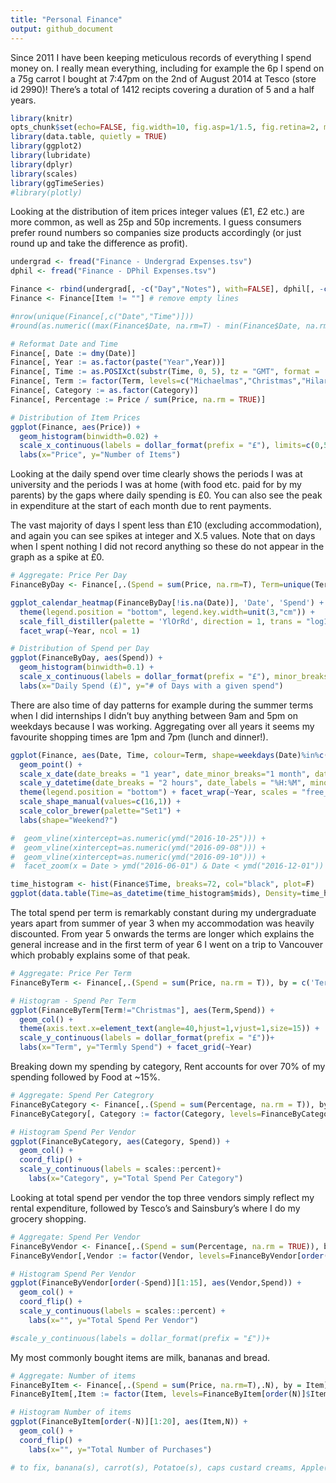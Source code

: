 ```yaml
---
title: "Personal Finance"
output: github_document
---
```


Since 2011 I have been keeping meticulous records of everything I spend money on. I really mean everything, including for example the 6p I spend on a 75g carrot I bought at 7:47pm on the 2nd of August 2014 at Tesco (store id 2990)! There's a total of 1412 recipts covering a duration of 5 and a half years.

```r
library(knitr)
opts_chunk$set(echo=FALSE, fig.width=10, fig.asp=1/1.5, fig.retina=2, message=FALSE, warning=FALSE)
library(data.table, quietly = TRUE)
library(ggplot2)
library(lubridate)
library(dplyr)
library(scales)
library(ggTimeSeries) 
#library(plotly)
```

Looking at the distribution of item prices integer values (£1, £2 etc.) are more common, as well as 25p and 50p increments. I guess consumers prefer round numbers so companies size products accordingly (or just round up and take the difference as profit).

```r
undergrad <- fread("Finance - Undergrad Expenses.tsv")
dphil <- fread("Finance - DPhil Expenses.tsv")

Finance <- rbind(undergrad[, -c("Day","Notes"), with=FALSE], dphil[, -c("Totals:","V13"), with=FALSE])
Finance <- Finance[Item != ""] # remove empty lines

#nrow(unique(Finance[,c("Date","Time")]))
#round(as.numeric((max(Finance$Date, na.rm=T) - min(Finance$Date, na.rm=T))/365),1)

# Reformat Date and Time
Finance[, Date := dmy(Date)]
Finance[, Year := as.factor(paste("Year",Year))]
Finance[, Time := as.POSIXct(substr(Time, 0, 5), tz = "GMT", format = '%H:%M')]
Finance[, Term := factor(Term, levels=c("Michaelmas","Christmas","Hilary","Trinity","Summer"))]
Finance[, Category := as.factor(Category)]
Finance[, Percentage := Price / sum(Price, na.rm = TRUE)]

# Distribution of Item Prices
ggplot(Finance, aes(Price)) +
  geom_histogram(binwidth=0.02) +
  scale_x_continuous(labels = dollar_format(prefix = "£"), limits=c(0,5)) +
  labs(x="Price", y="Number of Items")
```

Looking at the daily spend over time clearly shows the periods I was at university and the periods I was at home (with food etc. paid for by my parents) by the gaps where daily spending is £0. You can also see the peak in expenditure at the start of each month due to rent payments.

The vast majority of days I spent less than £10 (excluding accommodation), and again you can see spikes at integer and X.5 values. Note that on days when I spent nothing I did not record anything so these do not appear in the graph as a spike at £0.

```r
# Aggregate: Price Per Day
FinanceByDay <- Finance[,.(Spend = sum(Price, na.rm=T), Term=unique(Term)), by = Date]

ggplot_calendar_heatmap(FinanceByDay[!is.na(Date)], 'Date', 'Spend') +
  theme(legend.position = "bottom", legend.key.width=unit(3,"cm")) +
  scale_fill_distiller(palette = 'YlOrRd', direction = 1, trans = "log10", breaks=c(1,5,10,50,100,500), labels = dollar_format(prefix = "£")) +
  facet_wrap(~Year, ncol = 1)

# Distribution of Spend per Day
ggplot(FinanceByDay, aes(Spend)) +
  geom_histogram(binwidth=0.1) +
  scale_x_continuous(labels = dollar_format(prefix = "£"), minor_breaks = 1:25, limits=c(0,25)) +
  labs(x="Daily Spend (£)", y="# of Days with a given spend")
```

There are also time of day patterns for example during the summer terms when I did internships I didn't buy anything between 9am and 5pm on weekdays because I was working. Aggregating over all years it seems my favourite shopping times are 1pm and 7pm (lunch and dinner!).

```r
ggplot(Finance, aes(Date, Time, colour=Term, shape=weekdays(Date)%in%c("Saturday","Sunday"))) +
  geom_point() +
  scale_x_date(date_breaks = "1 year", date_minor_breaks="1 month", date_labels = "Start of %Y") +
  scale_y_datetime(date_breaks = "2 hours", date_labels = "%H:%M", minor_breaks = NULL, limits=as.POSIXct(c("7",NA),format = "%H")) +
  theme(legend.position = "bottom") + facet_wrap(~Year, scales = "free_x") +
  scale_shape_manual(values=c(16,1)) +
  scale_color_brewer(palette="Set1") +
  labs(shape="Weekend?")

#  geom_vline(xintercept=as.numeric(ymd("2016-10-25"))) +
#  geom_vline(xintercept=as.numeric(ymd("2016-09-08"))) +
#  geom_vline(xintercept=as.numeric(ymd("2016-09-10"))) +
#  facet_zoom(x = Date > ymd("2016-06-01") & Date < ymd("2016-12-01"))

time_histogram <- hist(Finance$Time, breaks=72, col="black", plot=F)
ggplot(data.table(Time=as_datetime(time_histogram$mids), Density=time_histogram$density), aes(Time, Density)) + geom_point() + geom_smooth(span=0.25) + scale_x_datetime(date_breaks = "2 hours", date_labels = "%H:%M", minor_breaks = NULL)

```

The total spend per term is remarkably constant during my undergraduate years apart from summer of year 3 when my accommodation was heavily discounted. From year 5 onwards the terms are longer which explains the general increase and in the first term of year 6 I went on a trip to Vancouver which probably explains some of that peak.

```r
# Aggregate: Price Per Term
FinanceByTerm <- Finance[,.(Spend = sum(Price, na.rm = T)), by = c('Term','Year')]

# Histogram - Spend Per Term
ggplot(FinanceByTerm[Term!="Christmas"], aes(Term,Spend)) +
  geom_col() +
  theme(axis.text.x=element_text(angle=40,hjust=1,vjust=1,size=15)) +
  scale_y_continuous(labels = dollar_format(prefix = "£"))+
  labs(x="Term", y="Termly Spend") + facet_grid(~Year)
```

Breaking down my spending by category, Rent accounts for over 70% of my spending followed by Food at ~15%.

```r
# Aggregate: Spend Per Categrory
FinanceByCategory <- Finance[,.(Spend = sum(Percentage, na.rm = T)), by = Category]
FinanceByCategory[, Category := factor(Category, levels=FinanceByCategory[order(Spend)]$Category)]

# Histogram Spend Per Vendor
ggplot(FinanceByCategory, aes(Category, Spend)) +
  geom_col() +
  coord_flip() +
  scale_y_continuous(labels = scales::percent)+
	labs(x="Category", y="Total Spend Per Category")

```

Looking at total spend per vendor the top three vendors simply reflect my rental expenditure, followed by Tesco's and Sainsbury's where I do my grocery shopping.

```r
# Aggregate: Spend Per Vendor
FinanceByVendor <- Finance[,.(Spend = sum(Percentage, na.rm = TRUE)), by = Vendor]
FinanceByVendor[,Vendor := factor(Vendor, levels=FinanceByVendor[order(Spend)]$Vendor)]

# Histogram Spend Per Vendor
ggplot(FinanceByVendor[order(-Spend)][1:15], aes(Vendor,Spend)) +
  geom_col() +
  coord_flip() +
  scale_y_continuous(labels = scales::percent) +
	labs(x="", y="Total Spend Per Vendor")

#scale_y_continuous(labels = dollar_format(prefix = "£"))+

```

My most commonly bought items are milk, bananas and bread. 

```r
# Aggregate: Number of items
FinanceByItem <- Finance[,.(Spend = sum(Price, na.rm=T),.N), by = Item][order(-N)]
FinanceByItem[,Item := factor(Item, levels=FinanceByItem[order(N)]$Item)]

# Histogram Number of items
ggplot(FinanceByItem[order(-N)][1:20], aes(Item,N)) +
  geom_col() +
  coord_flip() +
	labs(x="", y="Total Number of Purchases")

# to fix, banana(s), carrot(s), Potatoe(s), caps custard creams, Apple(s)
```